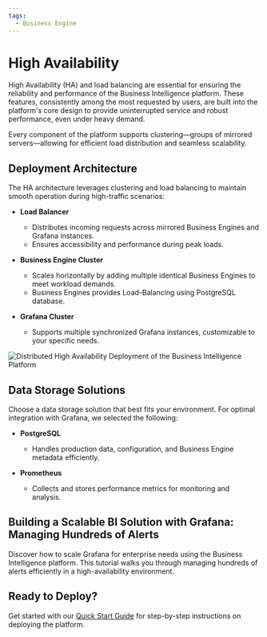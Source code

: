 ```yaml
---
tags:
  - Business Engine
---
```



# High Availability

High Availability (HA) and load balancing are essential for ensuring the reliability and performance of the Business Intelligence platform. These features, consistently among the most requested by users, are built into the platform's core design to provide uninterrupted service and robust performance, even under heavy demand.

Every component of the platform supports clustering—groups of mirrored servers—allowing for efficient load distribution and seamless scalability.

## Deployment Architecture

The HA architecture leverages clustering and load balancing to maintain smooth operation during high-traffic scenarios:

- **Load Balancer**

  - Distributes incoming requests across mirrored Business Engines and Grafana instances.
  - Ensures accessibility and performance during peak loads.

- **Business Engine Cluster**

  - Scales horizontally by adding multiple identical Business Engines to meet workload demands.
  - Business Engines provides Load-Balancing using PostgreSQL database.

- **Grafana Cluster**
  - Supports multiple synchronized Grafana instances, customizable to your specific needs.

<Image
  title="Distributed High Availability Deployment of the Business Intelligence Platform"
  src="/img/docs/high-availability/overview.png"
/>

## Data Storage Solutions

Choose a data storage solution that best fits your environment. For optimal integration with Grafana, we selected the following:

- **PostgreSQL**

  - Handles production data, configuration, and Business Engine metadata efficiently.

- **Prometheus**
  - Collects and stores performance metrics for monitoring and analysis.

## Building a Scalable BI Solution with Grafana: Managing Hundreds of Alerts

Discover how to scale Grafana for enterprise needs using the Business Intelligence platform. This tutorial walks you through managing hundreds of alerts efficiently in a high-availability environment.

<BlogPost id="scalable-solution-20250308" />

## Ready to Deploy?

Get started with our [Quick Start Guide](/docs/quick-start/) for step-by-step instructions on deploying the platform.
